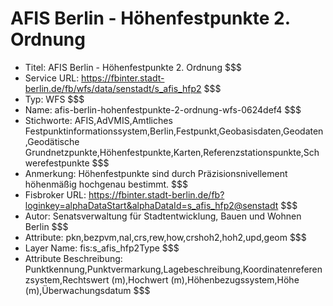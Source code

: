 # AFIS Berlin - Höhenfestpunkte 2. Ordnung
- Titel: AFIS Berlin - Höhenfestpunkte 2. Ordnung $$$
- Service URL: https://fbinter.stadt-berlin.de/fb/wfs/data/senstadt/s_afis_hfp2 $$$
- Typ: WFS $$$
- Name: afis-berlin-hohenfestpunkte-2-ordnung-wfs-0624def4 $$$
- Stichworte: AFIS,AdVMIS,Amtliches Festpunktinformationssystem,Berlin,Festpunkt,Geobasisdaten,Geodaten,Geodätische Grundnetzpunkte,Höhenfestpunkte,Karten,Referenzstationspunkte,Schwerefestpunkte $$$
- Anmerkung: Höhenfestpunkte sind durch Präzisionsnivellement höhenmäßig hochgenau bestimmt. $$$
- Fisbroker URL: https://fbinter.stadt-berlin.de/fb?loginkey=alphaDataStart&alphaDataId=s_afis_hfp2@senstadt $$$
- Autor: Senatsverwaltung für Stadtentwicklung, Bauen und Wohnen Berlin $$$
- Attribute: pkn,bezpvm,nal,crs,rew,how,crshoh2,hoh2,upd,geom $$$
- Layer Name: fis:s_afis_hfp2Type $$$
- Attribute Beschreibung: Punktkennung,Punktvermarkung,Lagebeschreibung,Koordinatenreferenzsystem,Rechtswert (m),Hochwert (m),Höhenbezugssystem,Höhe (m),Überwachungsdatum $$$

